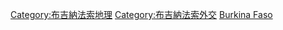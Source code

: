 [[Category:布吉納法索地理|Category:布吉納法索地理]]
[[Category:布吉納法索外交|Category:布吉納法索外交]]
[[Category:各國邊界|Burkina Faso]]